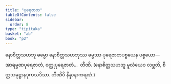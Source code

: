```yaml
---
title: "ပုရေဇာတ"
tableOfContents: false
sidebar:
  order: 8
type: "tipitaka"
basket: "ab"
book: "p2"
---
```



<DynamicBreadcrumb />

<Division number="261" book="p2" e="ch" v="38" p="155">

<Paragraph number="2960" book="p2">
နောစိတ္တသဟဘူ ဓမ္မော နောစိတ္တသဟဘုဿ ဓမ္မဿ ပုရေဇာတပစ္စယေန ပစ္စယော—  အာရမ္မဏပုရေဇာတံ, ဝတ္ထုပုရေဇာတံ…  တီဏိ. (နောစိတ္တသဟဘူ မူလံယေဝ လဗ္ဘတိ, စိတ္တသမုဋ္ဌာနဒုကသဒိသာ. တီဏိပိ နိန္နာနာကရဏံ.)
</Paragraph>
</Division>